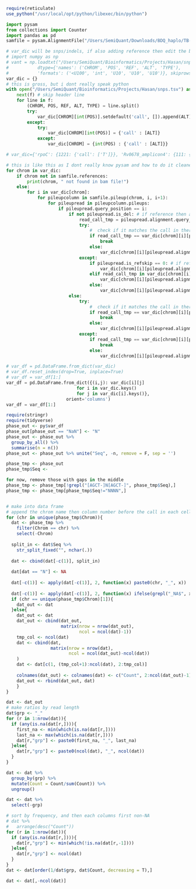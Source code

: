 ```r
require(reticulate)
use_python("/usr/local/opt/python/libexec/bin/python")
```


```python
import pysam
from collections import Counter
import pandas as pd
samfile = pysam.AlignmentFile("/Users/SemiQuant/Downloads/BDQ_haplo/TB-B240-054_S26-bowtie2.bam", "rb")

# var_dic will be snps/indels, if also adding reference then edit the below
# import numpy as np
# vant = np.loadtxt("/Users/SemiQuant/Bioinformatics/Projects/Hasan/snps.tsv", delimiter="\t", 
#           dtype={'names': ('CHROM', 'POS', 'REF', 'ALT', 'TYPE'),
#           'formats': ('<U100', 'int', 'U10', 'U10', 'U10')}, skiprows=1)
var_dic = {}
# this is gross, but i dont really speak python 
with open("/Users/SemiQuant/Bioinformatics/Projects/Hasan/snps.tsv") as f:
    next(f) # skip header line
    for line in f:
        (CHROM, POS, REF, ALT, TYPE) = line.split()
        try:
            var_dic[CHROM][int(POS)].setdefault('call', []).append(ALT)
        except:
            try:
                var_dic[CHROM][int(POS)] = {'call' : [ALT]}
            except:
                var_dic[CHROM] = {int(POS) : {'call' : [ALT]}}

# var_dic={'rpoC': {1221: {'call': ['T']}}, 'Rv0678_amplicon4': {111: {'call': ['A', 'G', 'G', 'T']}, 112: {'call': ['G', '-']}, 114: {'call': ['C']}, 116: {'call': ['C']}}}var_dic={'rpoC': {1221: {'call': ['T']}}, 'Rv0678_amplicon4': {111: {'call': ['A', 'G', 'G', 'T']}, 112: {'call': ['G', '-']}, 114: {'call': ['C']}, 116: {'call': ['C']}}}

# this is like this as I dont really know pysam and how to do it cleaner, with also getting readnames
for chrom in var_dic:
    if chrom not in samfile.references:
        print(chrom, " not found in bam file!")
    else:
        for i in var_dic[chrom]:
            for pileupcolumn in samfile.pileup(chrom, i, i+1):
                for pileupread in pileupcolumn.pileups:
                    if pileupread.query_position == i:
                        if not pileupread.is_del: # if reference then add
                            read_call_tmp = pileupread.alignment.query_sequence[pileupread.query_position]
                            try:
                                #  check if it matches the call in there as pairs have same name
                                if read_call_tmp == var_dic[chrom][i][pileupread.alignment.query_name]:
                                    break
                                else:
                                    var_dic[chrom][i][pileupread.alignment.query_name] = "N"
                            except:
                                if pileupread.is_refskip == 0: # if reference then add, not sure if this is working
                                    var_dic[chrom][i][pileupread.alignment.query_name] = read_call_tmp
                                elif read_call_tmp in var_dic[chrom][i]["call"]:
                                    var_dic[chrom][i][pileupread.alignment.query_name] = read_call_tmp
                                else:
                                    var_dic[chrom][i][pileupread.alignment.query_name] = "N"
                        else:
                            try:
                                #  check if it matches the call in there as pairs have same name
                                if read_call_tmp == var_dic[chrom][i][pileupread.alignment.query_name]:
                                    break
                                else:
                                    var_dic[chrom][i][pileupread.alignment.query_name] = "N"
                            except:
                                if read_call_tmp == var_dic[chrom][i][pileupread.alignment.query_name]:
                                    break
                                else:
                                    var_dic[chrom][i][pileupread.alignment.query_name] = "-"

# var_df = pd.DataFrame.from_dict(var_dic)
# var_df.reset_index(drop=True, inplace=True)
# var_df = var_df[1:]
var_df = pd.DataFrame.from_dict({(i,j): var_dic[i][j] 
                           for i in var_dic.keys() 
                           for j in var_dic[i].keys()},
                       orient='columns')
var_df = var_df[1:]
```



```r
require(stringr)
require(tidyverse)
phase_out <- py$var_df
phase_out[phase_out == "NaN"] <- "N"
phase_out <- phase_out %>% 
  group_by_all() %>% 
  summarise(n = n())
phase_out <- phase_out %>% unite("Seq", -n, remove = F, sep = '')
```


```r
phase_tmp <- phase_out
phase_tmp$Seq <- 

for now, remove those with gaps in the middle
phase_tmp <- phase_tmp[!grepl("[AGCT-]N[AGCT-]", phase_tmp$Seq),]
phase_tmp <- phase_tmp[phase_tmp$Seq!="NNNN",]


# make into data frame
# append the chrom name then column number before the call in each cell
for (chr in unique(phase_tmp$Chrom)){
  dat <- phase_tmp %>% 
    filter(Chrom == chr) %>% 
    select(-Chrom)
  
  split_in <- dat$Seq %>%
    str_split_fixed("", nchar(.))
  
  dat <- cbind(dat[-c(1)], split_in)
  
  dat[dat == "N"] <- NA
  
  dat[-c(1)] <- apply(dat[-c(1)], 2, function(x) paste0(chr, "_", x))
  
  dat[-c(1)] <- apply(dat[-c(1)], 2, function(x) ifelse(grepl("_NA$", x), NA, x))
  if (chr == unique(phase_tmp$Chrom)[1]){
    dat_out <- dat
  }else{
    dat_out <- dat
    dat_out <- cbind(dat_out,
                     matrix(nrow = nrow(dat_out),
                            ncol = ncol(dat)-1))
    tmp_col <- ncol(dat)
    dat <- cbind(dat, 
                 matrix(nrow = nrow(dat),
                        ncol = ncol(dat_out)-ncol(dat))
    )
    dat <- dat[c(1, (tmp_col+1):ncol(dat), 2:tmp_col)]
    
    colnames(dat_out) <- colnames(dat) <- c("Count", 2:ncol(dat_out)-1)
    dat_out <- rbind(dat_out, dat)
    }
}

dat <- dat_out
# make ratios by read length
dat$grp <- "_"
for (r in 1:nrow(dat)){
  if (any(is.na(dat[r,]))){
    first_na <- min(which(is.na(dat[r,])))
    last_na <- max(which(is.na(dat[r,])))
    dat[r,"grp"] <- paste0(first_na, "_", last_na)
  }else{
    dat[r,"grp"] <- paste0(ncol(dat), "_", ncol(dat))
  }
}

dat <- dat %>%
  group_by(grp) %>%
  mutate(Count = Count/sum(Count)) %>%
  ungroup()

dat <- dat %>%
  select(-grp)

# sort by frequency, and then each columns first non-NA
# dat %>%
#   arrange(desc("Count"))
for (r in 1:nrow(dat)){
  if (any(is.na(dat[r,]))){
    dat[r,"grp"] <- min(which(!is.na(dat[r,-1])))
  }else{
    dat[r,"grp"] <- ncol(dat)
  }
}
dat <- dat[order(1/dat$grp, dat$Count, decreasing = T),]

dat <- dat[,-ncol(dat)]







```

